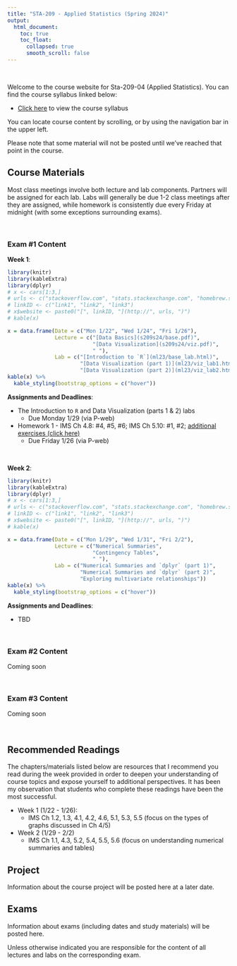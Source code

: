 ```yaml
---
title: "STA-209 - Applied Statistics (Spring 2024)"
output:
  html_document:
    toc: true
    toc_float:
      collapsed: true
      smooth_scroll: false
---
```


$~$

Welcome to the course website for Sta-209-04 (Applied Statistics). You can find the course syllabus linked below:

- [Click here](syllabus209s24.html) to view the course syllabus

You can locate course content by scrolling, or by using the navigation bar in the upper left.  

Please note that some material will not be posted until we've reached that point in the course.

## Course Materials

Most class meetings involve both lecture and lab components. Partners will be assigned for each lab. Labs will generally be due 1-2 class meetings after they are assigned, while homework is consistently due every Friday at midnight (with some exceptions surrounding exams).

$~$

### Exam #1 Content

**Week 1**:

```r
library(knitr)
library(kableExtra)
library(dplyr)
# x <- cars[1:3,]
# urls <- c("stackoverflow.com", "stats.stackexchange.com", "homebrew.stackexchange.com")
# linkID <- c("link1", "link2", "link3")
# x$website <- paste0("[", linkID, "](http://", urls, ")")
# kable(x)

x = data.frame(Date = c("Mon 1/22", "Wed 1/24", "Fri 1/26"), 
               Lecture = c("[Data Basics](s209s24/base.pdf)", 
                           "[Data Visualization](s209s24/viz.pdf)",
                           " "),
               Lab = c("[Introduction to `R`](ml23/base_lab.html)", 
                       "[Data Visualization (part 1)](ml23/viz_lab1.html)",
                       "[Data Visualization (part 2)](ml23/viz_lab2.html)"))
kable(x) %>%
  kable_styling(bootstrap_options = c("hover"))
```

**Assignments and Deadlines**:

- The Introduction to `R` and Data Visualization (parts 1 & 2) labs
    - Due Monday 1/29 (via P-web)
- Homework 1 - IMS Ch 4.8: #4, #5, #6; IMS Ch 5.10: #1, #2; [additional exercises (click here)](s209s24/hw1.html) 
    - Due Friday 1/26 (via P-web)

$~$

**Week 2**:

```r
library(knitr)
library(kableExtra)
library(dplyr)
# x <- cars[1:3,]
# urls <- c("stackoverflow.com", "stats.stackexchange.com", "homebrew.stackexchange.com")
# linkID <- c("link1", "link2", "link3")
# x$website <- paste0("[", linkID, "](http://", urls, ")")
# kable(x)

x = data.frame(Date = c("Mon 1/29", "Wed 1/31", "Fri 2/2"), 
               Lecture = c("Numerical Summaries", 
                           "Contingency Tables",
                           " "),
               Lab = c("Numerical Summaries and `dplyr` (part 1)", 
                       "Numerical Summaries and `dplyr` (part 2)",
                       "Exploring multivariate relationships"))
kable(x) %>%
  kable_styling(bootstrap_options = c("hover"))
```

**Assignments and Deadlines**:

- TBD

$~$

### Exam #2 Content

Coming soon

$~$

### Exam #3 Content

Coming soon

$~$

## Recommended Readings

The chapters/materials listed below are resources that I recommend you read during the week provided in order to deepen your understanding of course topics and expose yourself to additional perspectives. It has been my observation that students who complete these readings have been the most successful.

- Week 1 (1/22 - 1/26):
    - IMS Ch 1.2, 1.3, 4.1, 4.2, 4.6, 5.1, 5.3, 5.5 (focus on the types of graphs discussed in Ch 4/5)
- Week 2 (1/29 - 2/2)
    - IMS Ch 1.1, 4.3, 5.2, 5.4, 5.5, 5.6 (focus on understanding numerical summaries and tables)

## Project 

Information about the course project will be posted here at a later date.

## Exams

Information about exams (including dates and study materials) will be posted here.

Unless otherwise indicated you are responsible for the content of all lectures and labs on the corresponding exam.